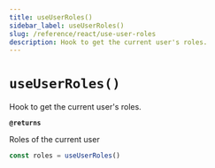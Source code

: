 ```yaml
---
title: useUserRoles()
sidebar_label: useUserRoles()
slug: /reference/react/use-user-roles
description: Hook to get the current user's roles.
---
```


# `useUserRoles()`

Hook to get the current user's roles.

**`@returns`**

Roles of the current user

```ts
const roles = useUserRoles()
```
